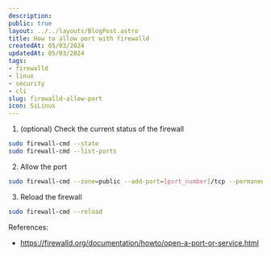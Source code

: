 ```yaml
---
description:
public: true
layout: ../../layouts/BlogPost.astro
title: How to allow port with firewalld
createdAt: 05/03/2024
updatedAt: 05/03/2024
tags:
- firewalld
- linux
- security
- cli
slug: firewalld-allow-port
icon: SiLinux
---
```


1. (optional) Check the current status of the firewall

```bash
sudo firewall-cmd --state
sudo firewall-cmd --list-ports
```

2. Allow the port

```bash
sudo firewall-cmd --zone=public --add-port=[port_number]/tcp --permanent
```

3. Reload the firewall

```bash
sudo firewall-cmd --reload
```

References:

- https://firewalld.org/documentation/howto/open-a-port-or-service.html
